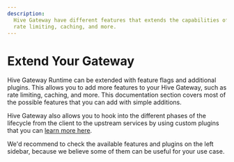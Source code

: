 ```yaml
---
description:
  Hive Gateway have different features that extends the capabilities of your GraphQL API such as
  rate limiting, caching, and more.
---
```



# Extend Your Gateway

Hive Gateway Runtime can be extended with feature flags and additional plugins. This allows you to
add more features to your Hive Gateway, such as rate limiting, caching, and more. This documentation
section covers most of the possible features that you can add with simple additions.

Hive Gateway also allows you to hook into the different phases of the lifecycle from the client to
the upstream services by using custom plugins that you can
[learn more here](/docs/gateway/features/custom-plugins).

<Callout>
  We'd recommend to check the available features and plugins on the left sidebar, because we believe
  some of them can be useful for your use case.
</Callout>
